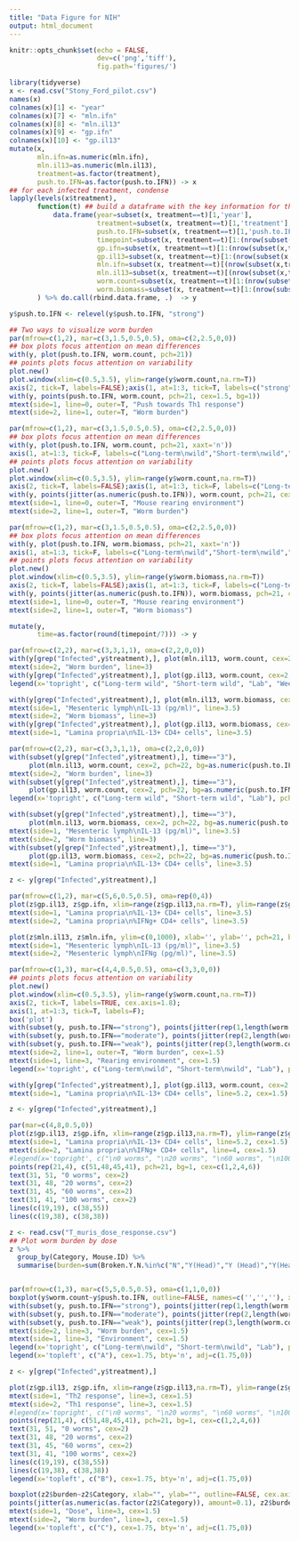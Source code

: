 ```yaml
---
title: "Data Figure for NIH"
output: html_document
---
```


```r
knitr::opts_chunk$set(echo = FALSE,
                      dev=c('png','tiff'),
                      fig.path='figures/')
```


```r
library(tidyverse)
x <- read.csv("Stony_Ford_pilot.csv")
names(x)
colnames(x)[1] <- "year"
colnames(x)[7] <- "mln.ifn"
colnames(x)[8] <- "mln.il13"
colnames(x)[9] <- "gp.ifn"
colnames(x)[10] <- "gp.il13"
mutate(x,
       mln.ifn=as.numeric(mln.ifn),
       mln.il13=as.numeric(mln.il13),
       treatment=as.factor(treatment),
       push.to.IFN=as.factor(push.to.IFN)) -> x
## for each infected treatment, condense
lapply(levels(x$treatment),
       function(t) ## build a dataframe with the key information for this treatment
           data.frame(year=subset(x, treatment==t)[1,'year'],
                      treatment=subset(x, treatment==t)[1,'treatment'],
                      push.to.IFN=subset(x, treatment==t)[1,'push.to.IFN'],
                      timepoint=subset(x, treatment==t)[1:(nrow(subset(x,treatment==t))/2),"timepoint"],
                      gp.ifn=subset(x, treatment==t)[1:(nrow(subset(x,treatment==t))/2),"gp.ifn"],
                      gp.il13=subset(x, treatment==t)[1:(nrow(subset(x,treatment==t))/2),"gp.il13"],
                      mln.ifn=subset(x, treatment==t)[(nrow(subset(x,treatment==t))/2+1):nrow(subset(x,treatment==t)),"mln.ifn"],
                      mln.il13=subset(x, treatment==t)[(nrow(subset(x,treatment==t))/2+1):nrow(subset(x,treatment==t)),"mln.il13"],
                      worm.count=subset(x, treatment==t)[1:(nrow(subset(x,treatment==t))/2),"worm.count"],
                      worm.biomass=subset(x, treatment==t)[1:(nrow(subset(x,treatment==t))/2),"worm.biomass"])
       ) %>% do.call(rbind.data.frame, .)  -> y

y$push.to.IFN <- relevel(y$push.to.IFN, "strong")

```

```r
## Two ways to visualize worm burden
par(mfrow=c(1,2), mar=c(3,1.5,0.5,0.5), oma=c(2,2.5,0,0))
## box plots focus attention on mean differences
with(y, plot(push.to.IFN, worm.count, pch=21))
## points plots focus attention on variability
plot.new()
plot.window(xlim=c(0.5,3.5), ylim=range(y$worm.count,na.rm=T))
axis(2, tick=T, labels=FALSE);axis(1, at=1:3, tick=T, labels=c("strong","moderate","weak"));box('plot')
with(y, points(push.to.IFN, worm.count, pch=21, cex=1.5, bg=1))
mtext(side=1, line=0, outer=T, "Push towards Th1 response")
mtext(side=2, line=1, outer=T, "Worm burden")
```

```r
par(mfrow=c(1,2), mar=c(3,1.5,0.5,0.5), oma=c(2,2.5,0,0))
## box plots focus attention on mean differences
with(y, plot(push.to.IFN, worm.count, pch=21, xaxt='n'))
axis(1, at=1:3, tick=F, labels=c("Long-term\nwild","Short-term\nwild","Lab"), cex.axis=0.9)
## points plots focus attention on variability
plot.new()
plot.window(xlim=c(0.5,3.5), ylim=range(y$worm.count,na.rm=T))
axis(2, tick=T, labels=FALSE);axis(1, at=1:3, tick=F, labels=c("Long-term\nwild","Short-term\nwild","Lab"), cex.axis=0.9);box('plot')
with(y, points(jitter(as.numeric(push.to.IFN)), worm.count, pch=21, cex=1.5, bg=0))
mtext(side=1, line=0, outer=T, "Mouse rearing environment")
mtext(side=2, line=1, outer=T, "Worm burden")
```

```r
par(mfrow=c(1,2), mar=c(3,1.5,0.5,0.5), oma=c(2,2.5,0,0))
## box plots focus attention on mean differences
with(y, plot(push.to.IFN, worm.biomass, pch=21, xaxt='n'))
axis(1, at=1:3, tick=F, labels=c("Long-term\nwild","Short-term\nwild","Lab"), cex.axis=0.9)
## points plots focus attention on variability
plot.new()
plot.window(xlim=c(0.5,3.5), ylim=range(y$worm.biomass,na.rm=T))
axis(2, tick=T, labels=FALSE);axis(1, at=1:3, tick=F, labels=c("Long-term\nwild","Short-term\nwild","Lab"), cex.axis=0.9);box('plot')
with(y, points(jitter(as.numeric(push.to.IFN)), worm.biomass, pch=21, cex=1.5, bg=0))
mtext(side=1, line=0, outer=T, "Mouse rearing environment")
mtext(side=2, line=1, outer=T, "Worm biomass")
```

```r
mutate(y,
       time=as.factor(round(timepoint/7))) -> y

par(mfrow=c(2,2), mar=c(3,3,1,1), oma=c(2,2,0,0))
with(y[grep("Infected",y$treatment),], plot(mln.il13, worm.count, cex=2, pch=21+as.numeric(time), bg=as.numeric(push.to.IFN), xlab="", ylab=""))
mtext(side=2, "Worm burden", line=3)
with(y[grep("Infected",y$treatment),], plot(gp.il13, worm.count, cex=2, pch=21+as.numeric(time), bg=as.numeric(push.to.IFN), xlab="", ylab=""))
legend(x='topright', c("Long-term wild", "Short-term wild", "Lab", "Week 3 PI", "Week 4 PI"), pch=c(22,22,22,22,23), pt.bg=c(1,2,3,0,0), bty='n')

with(y[grep("Infected",y$treatment),], plot(mln.il13, worm.biomass, cex=2, pch=21+as.numeric(time), bg=as.numeric(push.to.IFN), xlab="", ylab=""))
mtext(side=1, "Mesenteric lymph\nIL-13 (pg/ml)", line=3.5)
mtext(side=2, "Worm biomass", line=3)
with(y[grep("Infected",y$treatment),], plot(gp.il13, worm.biomass, cex=2, pch=21+as.numeric(time), bg=as.numeric(push.to.IFN), xlab="", ylab=""))
mtext(side=1, "Lamina propria\n%IL-13+ CD4+ cells", line=3.5)

```

```r
par(mfrow=c(2,2), mar=c(3,3,1,1), oma=c(2,2,0,0))
with(subset(y[grep("Infected",y$treatment),], time=="3"),
     plot(mln.il13, worm.count, cex=2, pch=22, bg=as.numeric(push.to.IFN), xlab="", ylab=""))
mtext(side=2, "Worm burden", line=3)
with(subset(y[grep("Infected",y$treatment),], time=="3"),
     plot(gp.il13, worm.count, cex=2, pch=22, bg=as.numeric(push.to.IFN), xlab="", ylab=""))
legend(x='topright', c("Long-term wild", "Short-term wild", "Lab"), pch=22, pt.bg=c(1,2,3), bty='n')

with(subset(y[grep("Infected",y$treatment),], time=="3"),
     plot(mln.il13, worm.biomass, cex=2, pch=22, bg=as.numeric(push.to.IFN), xlab="", ylab=""))
mtext(side=1, "Mesenteric lymph\nIL-13 (pg/ml)", line=3.5)
mtext(side=2, "Worm biomass", line=3)
with(subset(y[grep("Infected",y$treatment),], time=="3"),
     plot(gp.il13, worm.biomass, cex=2, pch=22, bg=as.numeric(push.to.IFN), xlab="", ylab=""))
mtext(side=1, "Lamina propria\n%IL-13+ CD4+ cells", line=3.5)
```

```r
z <- y[grep("Infected",y$treatment),]

par(mfrow=c(1,2), mar=c(5,6,0.5,0.5), oma=rep(0,4))
plot(z$gp.il13, z$gp.ifn, xlim=range(z$gp.il13,na.rm=T), ylim=range(z$gp.ifn,na.rm=T), xlab='', ylab='', pch=21, bg=1, cex=z$worm.count/20+1)
mtext(side=1, "Lamina propria\n%IL-13+ CD4+ cells", line=3.5)
mtext(side=2, "Lamina propria\n%IFNg+ CD4+ cells", line=3.5)

plot(z$mln.il13, z$mln.ifn, ylim=c(0,1000), xlab='', ylab='', pch=21, bg=1, cex=z$worm.count/20+1)
mtext(side=1, "Mesenteric lymph\nIL-13 (pg/ml)", line=3.5)
mtext(side=2, "Mesenteric lymph\nIFNg (pg/ml)", line=3.5)

```


```r
par(mfrow=c(1,3), mar=c(4,4,0.5,0.5), oma=c(3,3,0,0))
## points plots focus attention on variability
plot.new()
plot.window(xlim=c(0.5,3.5), ylim=range(y$worm.count,na.rm=T))
axis(2, tick=T, labels=TRUE, cex.axis=1.8);
axis(1, at=1:3, tick=T, labels=F);
box('plot')
with(subset(y, push.to.IFN=="strong"), points(jitter(rep(1,length(worm.count)),factor=4), worm.count, pch=21, cex=2.5, bg=1))
with(subset(y, push.to.IFN=="moderate"), points(jitter(rep(2,length(worm.count)),factor=4), worm.count, pch=21, cex=2.5, bg=2))
with(subset(y, push.to.IFN=="weak"), points(jitter(rep(3,length(worm.count)),factor=4), worm.count, pch=21, cex=2.5, bg=3))
mtext(side=2, line=1, outer=T, "Worm burden", cex=1.5)
mtext(side=1, line=3, "Rearing environment", cex=1.5)
legend(x='topright', c("Long-term\nwild", "Short-term\nwild", "Lab"), pch=21, pt.bg=c(1,2,3), cex=1.75, pt.cex=2)

with(y[grep("Infected",y$treatment),], plot(gp.il13, worm.count, cex=2.5, pch=21, bg=as.numeric(push.to.IFN), xlab="", ylab="", cex.axis=1.8))
mtext(side=1, "Lamina propria\n%IL-13+ CD4+ cells", line=5.2, cex=1.5)

z <- y[grep("Infected",y$treatment),]

par(mar=c(4,8,0.5,0))
plot(z$gp.il13, z$gp.ifn, xlim=range(z$gp.il13,na.rm=T), ylim=range(z$gp.ifn,na.rm=T), xlab='', ylab='', pch=21, bg=as.numeric(z$push.to.IFN), cex=z$worm.count/20+2.5, cex.axis=1.8)
mtext(side=1, "Lamina propria\n%IL-13+ CD4+ cells", line=5.2, cex=1.5)
mtext(side=2, "Lamina propria\n%IFNg+ CD4+ cells", line=4, cex=1.5)
#legend(x='topright', c("\n0 worms", "\n20 worms", "\n60 worms", "\n100 worms"))
points(rep(21,4), c(51,48,45,41), pch=21, bg=1, cex=c(1,2,4,6))
text(31, 51, "0 worms", cex=2)
text(31, 48, "20 worms", cex=2)
text(31, 45, "60 worms", cex=2)
text(31, 41, "100 worms", cex=2)
lines(c(19,19), c(38,55))
lines(c(19,38), c(38,38))

```

```r

z <- read.csv("T_muris_dose_response.csv")
## Plot worm burden by dose
z %>% 
  group_by(Category, Mouse.ID) %>% 
  summarise(burden=sum(Broken.Y.N.%in%c("N","Y(Head)","Y (Head)","Y(Head+Tail)"))) -> z2


par(mfrow=c(1,3), mar=c(5,5,0.5,0.5), oma=c(1,1,0,0))
boxplot(y$worm.count~y$push.to.IFN, outline=FALSE, names=c('','',''), xlab="", ylab="", cex.axis=1.8)
with(subset(y, push.to.IFN=="strong"), points(jitter(rep(1,length(worm.count)),factor=4), worm.count, pch=21, cex=2, bg=1))
with(subset(y, push.to.IFN=="moderate"), points(jitter(rep(2,length(worm.count)),factor=4), worm.count, pch=21, cex=2, bg=2))
with(subset(y, push.to.IFN=="weak"), points(jitter(rep(3,length(worm.count)),factor=4), worm.count, pch=21, cex=2, bg=3))
mtext(side=2, line=3, "Worm burden", cex=1.5)
mtext(side=1, line=3, "Environment", cex=1.5)
legend(x='topright', c("Long-term\nwild", "Short-term\nwild", "Lab"), pch=21, pt.bg=c(1,2,3), cex=1.75, pt.cex=2)
legend(x='topleft', c("A"), cex=1.75, bty='n', adj=c(1.75,0))

z <- y[grep("Infected",y$treatment),]

plot(z$gp.il13, z$gp.ifn, xlim=range(z$gp.il13,na.rm=T), ylim=range(z$gp.ifn,na.rm=T), xlab='', ylab='', pch=21, bg=as.numeric(z$push.to.IFN), cex=z$worm.count/20+2.5, cex.axis=1.8)
mtext(side=1, "Th2 response", line=3, cex=1.5)
mtext(side=2, "Th1 response", line=3, cex=1.5)
#legend(x='topright', c("\n0 worms", "\n20 worms", "\n60 worms", "\n100 worms"))
points(rep(21,4), c(51,48,45,41), pch=21, bg=1, cex=c(1,2,4,6))
text(31, 51, "0 worms", cex=2)
text(31, 48, "20 worms", cex=2)
text(31, 45, "60 worms", cex=2)
text(31, 41, "100 worms", cex=2)
lines(c(19,19), c(38,55))
lines(c(19,38), c(38,38))
legend(x='topleft', c("B"), cex=1.75, bty='n', adj=c(1.75,0))

boxplot(z2$burden~z2$Category, xlab="", ylab="", outline=FALSE, cex.axis=1.8)
points(jitter(as.numeric(as.factor(z2$Category)), amount=0.1), z2$burden, cex=2)
mtext(side=1, "Dose", line=3, cex=1.5)
mtext(side=2, "Worm burden", line=3, cex=1.5)
legend(x='topleft', c("C"), cex=1.75, bty='n', adj=c(1.75,0))



```